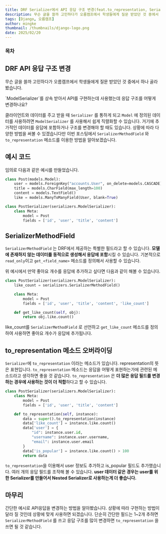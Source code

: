 ```yaml
---
title: DRF Serializer에서 API 응답 구조 변경(feat.to_representation, SerializerMethodField)
description: 무슨 글을 쓸까 고민하다가 오름캠프에서 학생들에게 질문 받았던 것 중에서 하나 골라봤습니다. ModelSerializer를 상속 받아서 API를 구현하는데 사용했는데 응답 구조를 어떻게 변경하나요?
tags: [Django, 오름캠프]
author: mingke
thumbnail: /thumbnails/django-logo.png
date: 2025/02/20
---
```


### 목차

## DRF API 응답 구조 변경

무슨 글을 쓸까 고민하다가 오름캠프에서 학생들에게 질문 받았던 것 중에서 하나 골라봤습니다.

<Callout emoji="💡">
  `ModelSerializer`를 상속 받아서 API를 구현하는데 사용했는데 응답 구조를 어떻게 변경하나요?
</Callout>

클라이언트와 데이터를 주고 받을 때 `Serializer` 를 통하게 되고 `Model` 에 정의된 데이터를 사용하려면 `ModelSerializer` 를 사용해서 쉽게 직렬화할 수 있습니다. 거기에 추가적인 데이터를 응답에 포함하거나 구조를 변경해야 할 때도 있습니다. 상황에 따라 다양한 방법을 써볼 수 있겠습니다만 이번 포스팅에서 `SerializerMethodField` 와 `to_representation` 메소드를 이용한 방법을 알아보겠습니다.

## 예시 코드

임의로 다음과 같은 예시를 만들었습니다.

```python
class Post(models.Model):
    user = models.ForeignKey("accounts.User", on_delete=models.CASCADE)
    title = models.CharField(max_length=100)
    content = models.TextField()
    like = models.ManyToManyField(User, blank=True)

class PostSerializer(serializers.ModelSerializer):
    class Meta:
        model = Post
        fields = ['id', 'user', 'title', 'content']
```

## SerializerMethodField

`SerializerMethodField` 는 DRF에서 제공하는 특별한 필드라고 할 수 있습니다. **모델에 존재하지 않는 데이터를 동적으로 생성해서 응답에 포함**시킬 수 있습니다. 기본적으로 `read_only`이고 `get_<field_name>` 메소드를 정의해서 사용할 수 있습니다.

위 예시에서 만약 좋아요 개수를 응답에 추가하고 싶다면 다음과 같이 해볼 수 있습니다.

```python
class PostSerializer(serializers.ModelSerializer):
    like_count = serializers.SerializerMethodField()

    class Meta:
        model = Post
        fields = ['id', 'user', 'title', 'content', 'like_count']

    def get_like_count(self, obj):
        return obj.like.count()
```

like_count를 `SerializerMethodField` 로 선언하고 `get_like_count` 메소드를 정의하여 사용하면 좋아요 개수가 응답에 추가됩니다.

<Ads />

## to_representation 메소드 오버라이딩

`Serializer`에 `to_representation` 이라는 메소드가 있습니다. representation의 뜻은 표현입니다. `to_representation` 메소드는 응답을 어떻게 표현하는가에 관련된 메소드라고 생각하면 좋을 것 같습니다. `to_representation` 은 **더 많은 응답 필드를 변경하는 경우에 사용하는 것이 더 적합**하다고 할 수 있습니다.

```python
class PostSerializer(serializers.ModelSerializer):
    class Meta:
        model = Post
        fields = ['id', 'user', 'title', 'content']

    def to_representation(self, instance):
        data = super().to_representation(instance)
        data['like_count'] = instance.like.count()
        data['user'] = {
            "id": instance.user.id,
            "username": instance.user.username,
            "email": instance.user.email
        }
        data['is_popular'] = instance.like.count() > 100
        return data
```

`to_representation`을 이용해서 user 정보도 추가하고 is_popular 필드도 추가했습니다. 여러 개의 응답 필드를 조작해 볼 수 있습니다. **user 데이터 같은 경우는 user를 위한 Serializer를 만들어서 Nested Serializer로 사용하는게 더 좋습니다.**

## 마무리

간단한 예시로 API응답을 변경하는 방법을 알아봤습니다. 상황에 따라 구현하는 방법이 달라 질 것인데 상황에 맞게 사용하면 되겠습니다. 단순히 간단한 필드는 1~2개 추하면 `SerializerMethodField` 를 쓰고 응답 구조를 많이 변경하면 `to_representation` 을 쓰면 될 것 같습니다.

<Link url="https://chaechae.life/blog/postgresql-trigger-django" />
